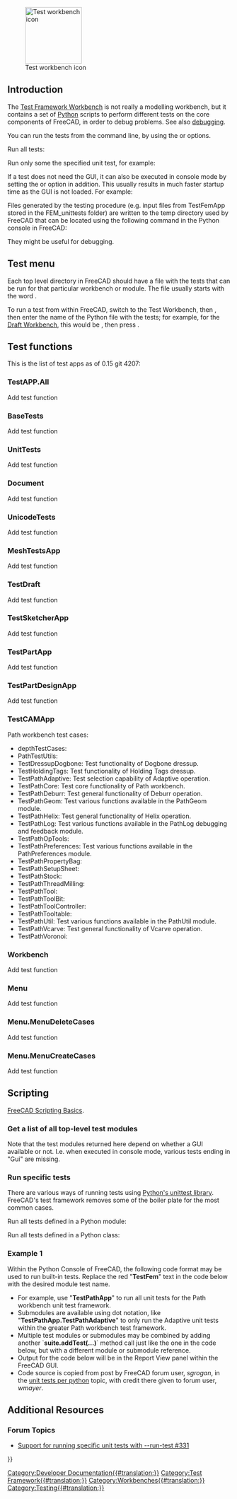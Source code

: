 <languages/>
<translate>

<!--T:20-->
{{Docnav
|[[Debugging|Debugging]]
|[[FreeCAD_Build_Tool|FreeCAD Build Tool]]
}}

<!--T:32-->
[[Image:Workbench_Test.svg|thumb|128px|Test workbench icon]]

</translate>
{{TOCright}}
<translate>

== Introduction == <!--T:2-->

<!--T:1-->
The [[Testing|Test Framework Workbench]] is not really a modelling workbench, but it contains a set of [[Python|Python]] scripts to perform different tests on the core components of FreeCAD, in order to debug problems. See also [[debugging|debugging]].

<!--T:25-->
You can run the tests from the command line, by using the {{incode|-t}} or {{incode|--run-test}} options.

<!--T:26-->
Run all tests:

</translate>
{{Code|code=
freecad --run-test 0
}}
<translate>

<!--T:27-->
Run only some the specified unit test, for example:

</translate>
{{Code|code=
freecad -t TestDraft
}}
<translate>

<!--T:57-->
If a test does not need the GUI, it can also be executed in console mode by setting the {{incode|-c}} or {{incode|--console}} option in addition. This usually results in much faster startup time as the GUI is not loaded. For example:

</translate>
{{Code|code=
freecad -c -t TestPartDesignApp
}}
<translate>

Files generated by the testing procedure (e.g. input files from TestFemApp stored in the FEM_unittests folder) are written to the temp directory used by FreeCAD that can be located using the following command in the Python console in FreeCAD:

</translate>
{{Code|code=
App.ConfigGet("AppTempPath")
}}
<translate>

They might be useful for debugging.

== Test menu == <!--T:29-->

<!--T:30-->
Each top level directory in FreeCAD should have a file with the tests that can be run for that particular workbench or module. The file usually starts with the word {{incode|Test}}.

<!--T:31-->
To run a test from within FreeCAD, switch to the Test Workbench, then {{MenuCommand|Test commands → TestToolsGui → Self test → Select test name}}, then enter the name of the Python file with the tests; for example, for the [[Draft Workbench|Draft Workbench]], this would be {{MenuCommand|TestDraft}}, then press {{Button|Start}}.

== Test functions == <!--T:33-->

<!--T:19-->
This is the list of test apps as of 0.15 git 4207:

=== TestAPP.All === <!--T:3-->

<!--T:34-->
Add test function

=== BaseTests === <!--T:5-->

<!--T:35-->
Add test function

=== UnitTests === <!--T:6-->

<!--T:36-->
Add test function

=== Document === <!--T:7-->

<!--T:37-->
Add test function

=== UnicodeTests === <!--T:8-->

<!--T:38-->
Add test function

=== MeshTestsApp === <!--T:9-->

<!--T:39-->
Add test function

=== TestDraft === <!--T:28-->

<!--T:40-->
Add test function

=== TestSketcherApp === <!--T:10-->

<!--T:41-->
Add test function

=== TestPartApp === <!--T:11-->

<!--T:42-->
Add test function

=== TestPartDesignApp === <!--T:12-->

<!--T:43-->
Add test function

=== TestCAMApp === <!--T:44-->

<!--T:45-->
Path workbench test cases:
* depthTestCases: 
* PathTestUtils: 
* TestDressupDogbone: Test functionality of Dogbone dressup.
* TestHoldingTags: Test functionality of Holding Tags dressup.
* TestPathAdaptive: Test selection capability of Adaptive operation.
* TestPathCore: Test core functionality of Path workbench.
* TestPathDeburr: Test general functionality of Deburr operation.
* TestPathGeom: Test various functions available in the PathGeom module.
* TestPathHelix: Test general functionality of Helix operation.
* TestPathLog: Test various functions available in the PathLog debugging and feedback module.
* TestPathOpTools: 
* TestPathPreferences: Test various functions available in the PathPreferences module.
* TestPathPropertyBag: 
* TestPathSetupSheet: 
* TestPathStock: 
* TestPathThreadMilling: 
* TestPathTool: 
* TestPathToolBit: 
* TestPathToolController: 
* TestPathTooltable: 
* TestPathUtil: Test various functions available in the PathUtil module.
* TestPathVcarve: Test general functionality of Vcarve operation.
* TestPathVoronoi:

=== Workbench === <!--T:13-->

<!--T:46-->
Add test function

=== Menu === <!--T:14-->

<!--T:47-->
Add test function

=== Menu.MenuDeleteCases === <!--T:15-->

<!--T:48-->
Add test function

=== Menu.MenuCreateCases === <!--T:16-->

<!--T:49-->
Add test function

==Scripting== <!--T:50-->

<!--T:51-->
{{Emphasis|See also:}} [[FreeCAD_Scripting_Basics|FreeCAD Scripting Basics]].

===Get a list of all top-level test modules=== <!--T:58-->

</translate>
{{Code|code=
FreeCAD.__unit_test__
}}
<translate>

<!--T:59-->
Note that the test modules returned here depend on whether a GUI available or not. I.e. when executed in console mode, various tests ending in "Gui" are missing.

===Run specific tests=== <!--T:60-->

<!--T:61-->
There are various ways of running tests using [https://docs.python.org/3/library/unittest.html Python's unittest library]. FreeCAD's test framework removes some of the boiler plate for the most common cases.

<!--T:62-->
Run all tests defined in a Python module:
</translate>
{{Code|code=
import Test, TestFemApp
Test.runTestsFromModule(TestFemApp)
}}
<translate>

<!--T:63-->
Run all tests defined in a Python class:
</translate>
{{Code|code=
import Test, femtest.app.test_solver_calculix
Test.runTestsFromClass(femtest.app.test_solver_calculix.TestSolverCalculix)
}}
<translate>

===Example 1=== <!--T:52-->

<!--T:53-->
Within the Python Console of FreeCAD, the following code format may be used to run built-in tests.  Replace the red "'''TestFem'''" text in the code below with the desired module test name.
* For example, use "'''TestPathApp'''" to run all unit tests for the Path workbench unit test framework.
* Submodules are available using dot notation, like "'''TestPathApp.TestPathAdaptive'''" to only run the Adaptive unit tests within the greater Path workbench test framework.
* Multiple test modules or submodules may be combined by adding another `'''suite.addTest(...)'''` method call just like the one in the code below, but with a different module or submodule reference.
* Output for the code below will be in the Report View panel within the FreeCAD GUI.
* Code source is copied from post by FreeCAD forum user, ''sgrogan'', in the [https://forum.freecad.org/viewtopic.php?style=3&p=153251#p153251 unit tests per python] topic, with credit there given to forum user, ''wmayer''.

</translate>
{{Code|code=
import unittest
suite = unittest.TestSuite()
suite.addTest(unittest.defaultTestLoader.loadTestsFromName("TestFem"))
r = unittest.TextTestRunner()
r.run(suite)
}}
<translate>

==Additional Resources== <!--T:54-->

===Forum Topics=== <!--T:55-->

<!--T:56-->
* [https://forum.freecad.org/viewtopic.php?style=3&f=27&t=18379 Support for running specific unit tests with --run-test #331]


<!--T:17-->
{{Docnav
|[[Debugging|Debugging]]
|[[FreeCAD_Build_Tool|FreeCAD Build Tool]]
}}

</translate>
<!--T:21-->
{{Userdocnavi{{#translation:}}}}
[[Category:Developer Documentation{{#translation:}}]]
[[Category:Test Framework{{#translation:}}]]
[[Category:Workbenches{{#translation:}}]]
[[Category:Testing{{#translation:}}]]